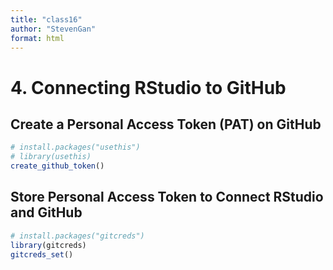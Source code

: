```yaml
---
title: "class16"
author: "StevenGan"
format: html
---
```


# 4. Connecting RStudio to GitHub

## Create a Personal Access Token (PAT) on GitHub

```r
# install.packages("usethis")
# library(usethis)
create_github_token()
```

## Store Personal Access Token to Connect RStudio and GitHub

```r
# install.packages("gitcreds")
library(gitcreds)
gitcreds_set()
```

